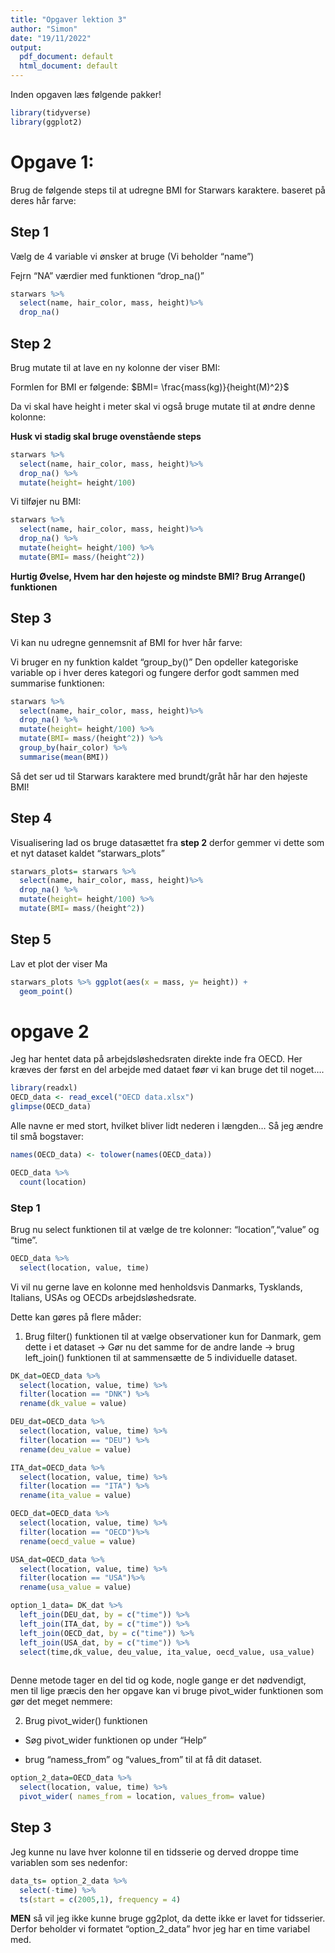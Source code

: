 ```yaml
---
title: "Opgaver lektion 3"
author: "Simon"
date: "19/11/2022"
output:
  pdf_document: default
  html_document: default
---
```


Inden opgaven læs følgende pakker!

```r
library(tidyverse)
library(ggplot2)
```



# Opgave 1:

Brug de følgende steps til at udregne BMI for Starwars karaktere. baseret på deres hår farve: 

## Step 1

Vælg de 4 variable vi ønsker at bruge (Vi beholder "name")

Fejrn "NA" værdier med funktionen "drop_na()"

```r
starwars %>%
  select(name, hair_color, mass, height)%>%
  drop_na()
```

## Step 2

Brug mutate til at lave en ny kolonne der viser BMI:

Formlen for BMI er følgende: $BMI= \frac{mass(kg)}{height(M)^2}$

Da vi skal have height i meter skal vi også bruge mutate til at øndre denne kolonne:

**Husk vi stadig skal bruge ovenstående steps**

```r
starwars %>%
  select(name, hair_color, mass, height)%>%
  drop_na() %>%
  mutate(height= height/100) 
```


Vi tilføjer nu BMI:

```r
starwars %>%
  select(name, hair_color, mass, height)%>%
  drop_na() %>%
  mutate(height= height/100) %>%
  mutate(BMI= mass/(height^2)) 
```


**Hurtig Øvelse, Hvem har den højeste og mindste BMI? Brug Arrange() funktionen**

## Step 3 

Vi kan nu udregne gennemsnit af BMI for hver hår farve:

Vi bruger en ny funktion kaldet "group_by()" Den opdeller kategoriske variable op i hver deres kategori og fungere derfor godt sammen med summarise funktionen:

```r

starwars %>%
  select(name, hair_color, mass, height)%>%
  drop_na() %>%
  mutate(height= height/100) %>%
  mutate(BMI= mass/(height^2)) %>%
  group_by(hair_color) %>%
  summarise(mean(BMI))
```

Så det ser ud til Starwars karaktere med brundt/gråt hår har den højeste BMI!



## Step 4 

Visualisering lad os bruge datasættet fra **step 2** derfor gemmer vi dette som et nyt dataset kaldet "starwars_plots"

```r
starwars_plots= starwars %>%
  select(name, hair_color, mass, height)%>%
  drop_na() %>%
  mutate(height= height/100) %>%
  mutate(BMI= mass/(height^2))
```



## Step 5 

Lav et plot der viser Ma

```r
starwars_plots %>% ggplot(aes(x = mass, y= height)) +
  geom_point() 
```



# opgave 2

Jeg har hentet data på arbejdsløshedsraten direkte inde fra OECD. Her kræves der først en del arbejde med dataet føør vi kan bruge det til noget.... 

```r
library(readxl)
OECD_data <- read_excel("OECD data.xlsx")
glimpse(OECD_data)

```

Alle navne er med stort, hvilket bliver lidt nederen i længden... Så jeg ændre til små bogstaver:


```r
names(OECD_data) <- tolower(names(OECD_data))
```

```r
OECD_data %>%
  count(location)
```

### Step 1

Brug nu select funktionen til at vælge de tre kolonner: "location","value" og "time".

```r
OECD_data %>% 
  select(location, value, time)
```


Vi vil nu gerne lave en kolonne med henholdsvis Danmarks, Tysklands, Italians, USAs og OECDs arbejdsløshedsrate. 

Dette kan gøres på flere måder:

1. Brug filter() funktionen til at vælge observationer kun for Danmark, gem dette i et dataset $\rightarrow$ Gør nu det samme for de andre lande $\rightarrow$ brug left_join() funktionen til at sammensætte de 5 individuelle dataset. 

```r
DK_dat=OECD_data %>% 
  select(location, value, time) %>%
  filter(location == "DNK") %>%
  rename(dk_value = value)

DEU_dat=OECD_data %>% 
  select(location, value, time) %>%
  filter(location == "DEU") %>%
  rename(deu_value = value)

ITA_dat=OECD_data %>% 
  select(location, value, time) %>%
  filter(location == "ITA") %>%
  rename(ita_value = value)

OECD_dat=OECD_data %>% 
  select(location, value, time) %>%
  filter(location == "OECD")%>%
  rename(oecd_value = value)

USA_dat=OECD_data %>% 
  select(location, value, time) %>%
  filter(location == "USA")%>%
  rename(usa_value = value)

option_1_data= DK_dat %>%
  left_join(DEU_dat, by = c("time")) %>%
  left_join(ITA_dat, by = c("time")) %>%
  left_join(OECD_dat, by = c("time")) %>%
  left_join(USA_dat, by = c("time")) %>%
  select(time,dk_value, deu_value, ita_value, oecd_value, usa_value)
  
```

Denne metode tager en del tid og kode, nogle gange er det nødvendigt, men til lige præcis den her opgave kan vi bruge pivot_wider funktionen som gør det meget nemmere:

2. Brug pivot_wider() funktionen 

- Søg pivot_wider funktionen op under "Help"

- brug "namess_from" og "values_from" til at få dit dataset. 

```r
option_2_data=OECD_data %>% 
  select(location, value, time) %>%
  pivot_wider( names_from = location, values_from= value)
```


## Step 3

Jeg kunne nu lave hver kolonne til en tidsserie og derved droppe time variablen som ses nedenfor: 


```r
data_ts= option_2_data %>% 
  select(-time) %>%
  ts(start = c(2005,1), frequency = 4)
```


**MEN** så vil jeg ikke kunne bruge gg2plot, da dette ikke er lavet for tidsserier. Derfor beholder vi formatet "option_2_data" hvor jeg har en time variabel med. 







